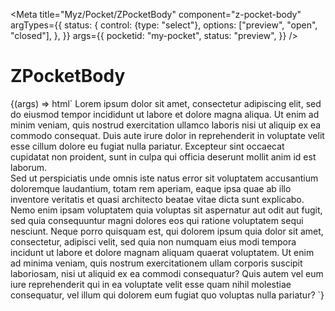 
<Meta
  title="Myz/Pocket/ZPocketBody"
  component="z-pocket-body"
  argTypes={{
    status: {
      control: {type: "select"},
      options: ["preview", "open", "closed"],
    },
  }}
  args={{
    pocketid: "my-pocket",
    status: "preview",
  }}
/>

# ZPocketBody

<Canvas>
  <Story name="ZPocketBody">
    {(args) => html`<z-pocket-body
      pocketid=${args.pocketid}
      status=${args.status}
    >
      Lorem ipsum dolor sit amet, consectetur adipiscing elit, sed do eiusmod tempor incididunt ut labore et dolore
      magna aliqua. Ut enim ad minim veniam, quis nostrud exercitation ullamco laboris nisi ut aliquip ex ea commodo
      consequat. Duis aute irure dolor in reprehenderit in voluptate velit esse cillum dolore eu fugiat nulla pariatur.
      Excepteur sint occaecat cupidatat non proident, sunt in culpa qui officia deserunt mollit anim id est laborum.<br />
      Sed ut perspiciatis unde omnis iste natus error sit voluptatem accusantium doloremque laudantium, totam rem
      aperiam, eaque ipsa quae ab illo inventore veritatis et quasi architecto beatae vitae dicta sunt explicabo. Nemo
      enim ipsam voluptatem quia voluptas sit aspernatur aut odit aut fugit, sed quia consequuntur magni dolores eos qui
      ratione voluptatem sequi nesciunt. Neque porro quisquam est, qui dolorem ipsum quia dolor sit amet, consectetur,
      adipisci velit, sed quia non numquam eius modi tempora incidunt ut labore et dolore magnam aliquam quaerat
      voluptatem. Ut enim ad minima veniam, quis nostrum exercitationem ullam corporis suscipit laboriosam, nisi ut
      aliquid ex ea commodi consequatur? Quis autem vel eum iure reprehenderit qui in ea voluptate velit esse quam nihil
      molestiae consequatur, vel illum qui dolorem eum fugiat quo voluptas nulla pariatur?
    </z-pocket-body>`}
  </Story>
</Canvas>

<ArgsTable of="z-pocket-body" />
